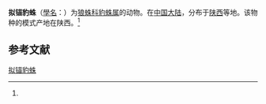 {{Speciesbox
| name = 拟锚豹蛛
| status = 
| status_system = 
| image = 
| genus = Pardosa
| species = subanchoroides
| authority = (Wang et Song, 1993)<ref name='id13903'>{{cite web| url =http://www.bioinfo.cn/db05/BjdwSpecies.php?action=view&id=13903| title =拟锚豹蛛| work =《中国动物物种编目数据库》| publisher =中国科学院微生物研究所| author =中国科学院动物研究所| accessdate =2009-04-28| deadurl =yes| archiveurl =https://web.archive.org/web/20160305001756/http://www.bioinfo.cn/db05/BjdwSpecies.php?action=view&id=13903| archivedate =2016-03-05}}</ref>
}}

'''拟锚豹蛛'''（[[學名|學名]]：{{lang|la|''Pardosa subanchoroides''}}）为[[狼蛛科|狼蛛科]][[豹蛛属|豹蛛属]]的动物。在[[中国大陆|中国大陆]]，分布于[[陕西|陕西]]等地。该物种的模式产地在陕西。<ref name='id13903'/>

== 参考文献 ==
{{reflist}}

{{Wikispecies|Pardosa subanchoroides}}
{{Taxonbar|from=Q1958252}}

[[Category:豹蛛属|拟锚豹蛛]]


{{蜘蛛小作品}}